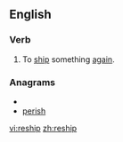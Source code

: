 ==English==

===Verb===
{{en-verb|reships|reshipping|reshipped}}

# To [[ship]] something [[again]].

===Anagrams===
* {{alphagram|ehiprs}}
* [[perish#English|perish]]

[[vi:reship]]
[[zh:reship]]